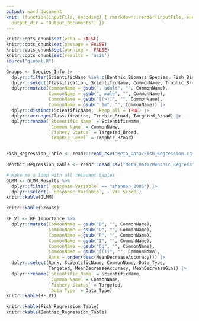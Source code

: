 ```yaml
---
output: word_document
knit: (function(inputFile, encoding) { rmarkdown::render(inputFile, encoding = encoding,
  output_dir = "Output_Documents") })
---
```


```r
knitr::opts_chunk$set(echo = FALSE)
knitr::opts_chunk$set(message = FALSE)
knitr::opts_chunk$set(warning =  FALSE)
knitr::opts_chunk$set(results = 'asis')
source("global.R")

Groups <- Species_Info |> 
  dplyr::filter(ScientificName %in% c(Benthic_Biomass_Species, Fish_Biomass_Species)) |> 
  dplyr::select(Classification, ScientificName, CommonName, Trophic_Broad, Targeted_Broad) |> 
  dplyr::mutate(CommonName = gsub(", adult", "", CommonName),
                CommonName = gsub(", male", "", CommonName),
                CommonName = gsub("[(>)]", "", CommonName),
                CommonName = gsub(" 1m", "", CommonName)) |> 
  dplyr::distinct(ScientificName, .keep_all = TRUE) |> 
  dplyr::arrange(Classification, Trophic_Broad, Targeted_Broad) |> 
  dplyr::rename(`Scientific Name` = ScientificName, 
                `Common Name` = CommonName, 
                `Fishery Status` = Targeted_Broad, 
                `Trophic Level` = Trophic_Broad)


Fish_Regression_Table <- readr::read_csv("Meta_Data/Fish_Regression.csv")

Benthic_Regression_Table <- readr::read_csv("Meta_Data/Benthic_Regression.csv")
```

```r
# Make me a loop with all relevant tables
GLMM <- GLMM_Results %>% 
  dplyr::filter(`Response Variable` == "shannon_2005") |> 
  dplyr::select(-`Response Variable`, -`VIF Score`)
knitr::kable(GLMM)
```


```r
knitr::kable(Groups)
```

```r
RF_VI <- RF_Importance %>%  
  dplyr::mutate(CommonName = gsub("B", "", CommonName),
                CommonName = gsub("C", "", CommonName),
                CommonName = gsub("P", "", CommonName),
                CommonName = gsub("I", "", CommonName),
                CommonName = gsub("Cg", "", CommonName),
                CommonName = gsub("[()]", "", CommonName),
                Rank = order(desc(MeanDecreaseAccuracy))) |> 
  dplyr::select(Rank, ScientificName, CommonName, Data_Type, 
                Targeted, MeanDecreaseAccuracy, MeanDecreaseGini) |> 
  dplyr::rename(`Scientific Name` = ScientificName, 
                `Common Name` = CommonName, 
                `Fishery Status` = Targeted, 
                `Data Type` = Data_Type)
knitr::kable(RF_VI)
```

```r
knitr::kable(Fish_Regression_Table) 
knitr::kable(Benthic_Regression_Table) 
```





